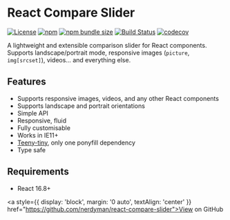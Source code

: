 
<Meta title="Docs|Intro" />

<div style={{ maxWidth: '600px', margin: '0 auto' }}>

<div style={{ textAlign: 'center' }}>

# React Compare Slider

[![License](https://img.shields.io/npm/l/react-compare-slider)](https://github.com/nerdyman/react-compare-slider/blob/master/LICENSE) [![npm](https://img.shields.io/npm/v/react-compare-slider)](https://npmjs.com/package/react-compare-slider) [![npm bundle size](https://img.shields.io/bundlephobia/minzip/react-compare-slider)](https://bundlephobia.com/result?p=react-compare-slider)
[![Build Status](https://github.com/nerdyman/react-compare-slider/workflows/build/badge.svg)](https://github.com/nerdyman/react-compare-slider/actions?workflow=build) [![codecov](https://codecov.io/gh/nerdyman/react-compare-slider/branch/master/graph/badge.svg)](https://codecov.io/gh/nerdyman/react-compare-slider)

A lightweight and extensible comparison slider for React components. Supports
landscape/portrait mode, responsive images (`picture`, `img[srcset]`), videos&hellip; and everything else.

</div>

## Features

- Supports responsive images, videos, and any other React components
- Supports landscape and portrait orientations
- Simple API
- Responsive, fluid
- Fully customisable
- Works in IE11+
- [Teeny-tiny](https://bundlephobia.com/result?p=react-compare-slider), only one ponyfill dependency
- Type safe

## Requirements

- React 16.8+

<a style={{ display: 'block', margin: '0 auto', textAlign: 'center' }} href="https://github.com/nerdyman/react-compare-slider">View on GitHub</a>

</div>
